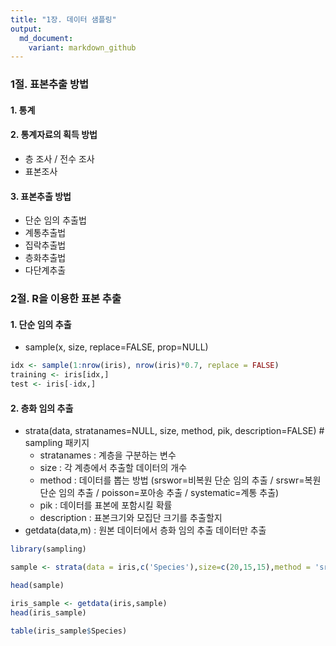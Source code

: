 ```yaml
---
title: "1장. 데이터 샘플링"
output:
  md_document:
    variant: markdown_github
---
```


### 1절. 표본추출 방법

#### 1. 통계

#### 2. 통계자료의 획득 방법

-   층 조사 / 전수 조사
-   표본조사

#### 3. 표본추출 방법

-   단순 임의 추출법
-   계통추출법
-   집락추출법
-   층화추출법
-   다단계추출

### 2절. R을 이용한 표본 추출

#### 1. 단순 임의 추출

-   sample(x, size, replace=FALSE, prop=NULL)

```r
idx <- sample(1:nrow(iris), nrow(iris)*0.7, replace = FALSE)
training <- iris[idx,]
test <- iris[-idx,]
```

#### 2. 층화 임의 추출

-   strata(data, stratanames=NULL, size, method, pik, description=FALSE) \# sampling 패키지
    -   stratanames : 계층을 구분하는 변수
    -   size : 각 계층에서 추출할 데이터의 개수
    -   method : 데이터를 뽑는 방법 (srswor=비복원 단순 임의 추출 / srswr=복원 단순 임의 추출 / poisson=포아송 추출 / systematic=계통 추출)
    -   pik : 데이터를 표본에 포함시킬 확률
    -   description : 표본크기와 모집단 크기를 추출할지
-   getdata(data,m) : 원본 데이터에서 층화 임의 추출 데이터만 추출

```r
library(sampling)

sample <- strata(data = iris,c('Species'),size=c(20,15,15),method = 'srswor')

head(sample)

iris_sample <- getdata(iris,sample)
head(iris_sample)

table(iris_sample$Species)
```
